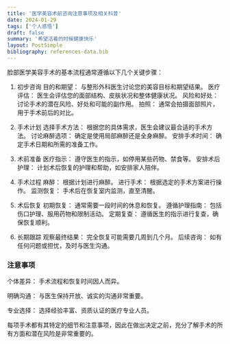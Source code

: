 ```yaml
---
title: '医学美容术前咨询注意事项及相关科普'
date: 2024-01-29
tags: ['个人感悟']
draft: false
summary: '希望活着的时候健康快乐'
layout: PostSimple
bibliography: references-data.bib
---
```


脸部医学美容手术的基本流程通常遵循以下几个关键步骤：

1. 初步咨询
目的和期望： 与整形外科医生讨论您的美容目标和期望结果。
医疗评估： 医生会评估您的面部结构、皮肤状况和整体健康状况。
风险和好处： 讨论手术的潜在风险、好处和可能的副作用。
拍照： 通常会拍摄面部照片，用于手术前后的对比。

2. 手术计划
选择手术方法： 根据您的具体需求，医生会建议最合适的手术方法。
讨论麻醉选项： 确定是使用局部麻醉还是全身麻醉。
安排手术时间： 确定手术日期和所需的准备工作。

3. 术前准备
医疗指示： 遵守医生的指示，如停用某些药物、禁食等。
安排术后护理： 计划术后恢复的护理和帮助，如安排家人陪伴。

4. 手术过程
麻醉： 根据计划进行麻醉。
进行手术： 根据选定的手术方案进行操作。
监测恢复： 手术后在恢复室内监测，直至清醒。

5. 术后恢复
初期恢复： 通常需要一段时间的休息和恢复。
遵循护理指南： 包括伤口护理、服用药物和限制活动。
定期复查： 遵循医生的指示进行复查，确保恢复顺利。

6. 长期跟踪
观察最终结果： 完全恢复可能需要几周到几个月。
后续咨询： 如有任何问题或担忧，及时与医生沟通。

### 注意事项
个体差异： 手术流程和恢复时间因人而异。

明确沟通： 与医生保持开放、诚实的沟通非常重要。

专业选择： 选择经验丰富、资质认证的医疗专业人员。

每项手术都有其特定的细节和注意事项，因此在做出决定之前，充分了解手术的所有方面和潜在风险是非常重要的。
